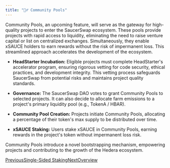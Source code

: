 ```yaml
---
title: "🏊‍♂️ Community Pools"
---
```



Community Pools, an upcoming feature, will serve as the gateway for high-quality projects to enter the SaucerSwap ecosystem. These pools provide projects with rapid access to liquidity, eliminating the need to raise venture capital or list on centralized exchanges. Simultaneously, they enable xSAUCE holders to earn rewards without the risk of impermanent loss. This streamlined approach accelerates the development of the ecosystem.

* **HeadStarter Incubation:** Eligible projects must complete HeadStarter's accelerator program, ensuring rigorous vetting for code security, ethical practices, and development integrity. This vetting process safeguards SaucerSwap from potential risks and maintains project quality standards.

* **Governance:** The SaucerSwap DAO votes to grant Community Pools to selected projects. It can also decide to allocate farm emissions to a project's primary liquidity pool (e.g., TokenA / HBAR).

* **Community Pool Creation:** Projects initiate Community Pools, allocating a percentage of their token's max supply to be distributed over time.

* **xSAUCE Staking:** Users stake xSAUCE in Community Pools, earning rewards in the project's token without impermanent loss risk.

Community Pools introduce a novel bootstrapping mechanism, empowering projects and contributing to the growth of the Hedera ecosystem.

[PreviousSingle-Sided Staking](/protocol/single-sided-staking)[NextOverview](/governance/overview)
